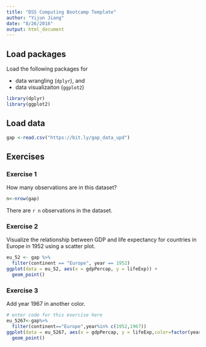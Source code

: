 ```yaml
---
title: "DSS Computing Bootcamp Template"
author: "Yijun Jiang"
date: "8/26/2016"
output: html_document
---
```


## Load packages

Load the following packages for 

- data wrangling (`dplyr`), and 
- data visualizaiton (`ggplot2`)

```r
library(dplyr)
library(ggplot2)
```

## Load data

```r
gap <-read.csv("https://bit.ly/gap_data_upd")
```

## Exercises

### Exercise 1

How many observations are in this dataset?

```r
n<-nrow(gap)
```

There are `r n` observations in the dataset.  


### Exercise 2

Visualize the relationship between GDP and life expectancy for 
countries in Europe in 1952 using a scatter plot.

```r
eu_52 <- gap %>%
  filter(continent == "Europe", year == 1952)
ggplot(data = eu_52, aes(x = gdpPercap, y = lifeExp)) +
  geom_point()  
```

### Exercise 3

Add year 1967 in another color.

```r
# enter code for this exercise here
eu_5267<-gap%>%
  filter(continent=="Europe",year%in% c(1952,1967))
ggplot(data = eu_5267, aes(x = gdpPercap, y = lifeExp,color=factor(year))) +
  geom_point()  
```


